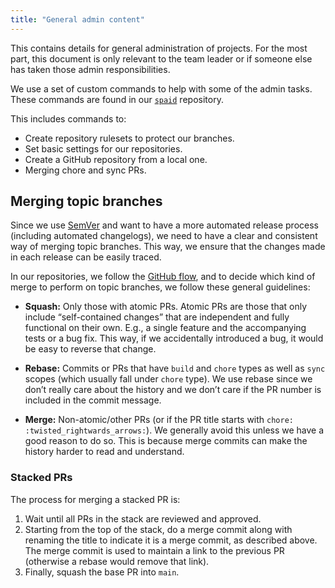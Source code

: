 ```yaml
---
title: "General admin content"
---
```


This contains details for general administration of projects. For the
most part, this document is only relevant to the team leader or if
someone else has taken those admin responsibilities.

We use a set of custom commands to help with some of the admin tasks.
These commands are found in our
[`spaid`](https://github.com/seedcase-project/spaid) repository.

This includes commands to:

-   Create repository rulesets to protect our branches.
-   Set basic settings for our repositories.
-   Create a GitHub repository from a local one.
-   Merging chore and sync PRs.

## Merging topic branches

Since we use
[SemVer](https://decisions.seedcase-project.org/why-semver/) and want to
have a more automated release process (including automated changelogs),
we need to have a clear and consistent way of merging topic branches.
This way, we ensure that the changes made in each release can be easily
traced.

In our repositories, we follow the [GitHub
flow](https://decisions.seedcase-project.org/why-github-flow/), and to
decide which kind of merge to perform on topic branches, we follow these
general guidelines:

-   **Squash:** Only those with atomic PRs. Atomic PRs are those that
    only include "self-contained changes" that are independent and fully
    functional on their own. E.g., a single feature and the accompanying
    tests or a bug fix. This way, if we accidentally introduced a bug,
    it would be easy to reverse that change.

-   **Rebase:** Commits or PRs that have `build` and `chore` types as
    well as `sync` scopes (which usually fall under `chore` type). We
    use rebase since we don't really care about the history and we don't
    care if the PR number is included in the commit message.

-   **Merge:** Non-atomic/other PRs (or if the PR title starts with
    `chore: :twisted_rightwards_arrows:`). We generally avoid this
    unless we have a good reason to do so. This is because merge commits
    can make the history harder to read and understand.

### Stacked PRs

The process for merging a stacked PR is:

1.  Wait until all PRs in the stack are reviewed and approved.
2.  Starting from the top of the stack, do a merge commit along with
    renaming the title to indicate it is a merge commit, as described
    above. The merge commit is used to maintain a link to the previous
    PR (otherwise a rebase would remove that link).
3.  Finally, squash the base PR into `main`.
